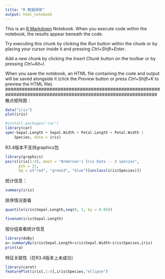 ```yaml
---
title: "R 数据探索"
output: html_notebook
---
```

###############################################################################################################
This is an [R Markdown](http://rmarkdown.rstudio.com) Notebook. When you execute code within the notebook, the results appear beneath the code. 

Try executing this chunk by clicking the *Run* button within the chunk or by placing your cursor inside it and pressing *Ctrl+Shift+Enter*. 

Add a new chunk by clicking the *Insert Chunk* button on the toolbar or by pressing *Ctrl+Alt+I*.

When you save the notebook, an HTML file containing the code and output will be saved alongside it (click the *Preview* button or press *Ctrl+Shift+K* to preview the HTML file).
###############################################################################################################
散点矩阵图：
```r
data("iris")
plot(iris)
```

```r
#install.packages('car')
library(car)
spm(~Sepal.Length + Sepal.Width + Petal.Length + Petal.Width |
    Species, data = iris)
```
R3.4版本不支持graphics包
```r
library(graphics)
pairs(iris[1:4], main = "Anderson's Iris Data -- 3 species",
      pch = 21,
      bg = c("red", "green3", "blue")[unclass(iris$Species)])

```

统计信息：
```r
summary(iris)
```

排序情况查看
```r
quantile(iris$Sepal.Length,seq(0, 1, by = 0.05))

fivenum(iris$Sepal.Length)
```

按分组查看统计信息
```r
library(doBy)
a<-summaryBy(iris$Sepal.Length+iris$Sepal.Width~iris$Species,iris)
print(a)
```

特征关联性（在R3.4版本上未成功）
```r
library(caret)
featurePlot(iris[,1:4],iris$Species,"ellipse")
```





